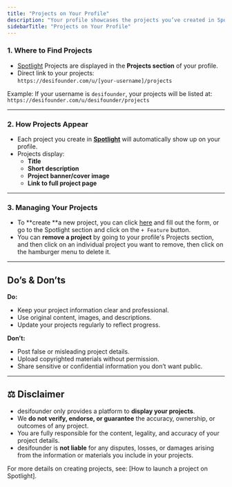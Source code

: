 ```yaml
---
title: "Projects on Your Profile"
description: "Your profile showcases the projects you’ve created in Spotlight. This makes it easy for other community members, investors, and collaborators to discover your work in one place."
sidebarTitle: "Projects on Your Profile"
---
```


### 1. Where to Find Projects

- [Spotlight](https://desifounder.com/spotlight) Projects are displayed in the **Projects section** of your profile.
- Direct link to your projects:\
  `https://desifounder.com/u/[your-username]/projects`

Example: If your username is `desifounder`, your projects will be listed at:\
`https://desifounder.com/u/desifounder/projects`

---

### 2. How Projects Appear

- Each project you create in [**Spotlight**](https://desifounder.com/spotlight) will automatically show up on your profile.
- Projects display:
  - **Title**
  - **Short description**
  - **Project banner/cover image**
  - **Link to full project page**

---

### 3. Managing Your Projects

- To **create **a new project, you can click [here](https://desifounder.com/spotlight/submit) and fill out the form, or go to the Spotlight section and click on the `+ Feature` button.
- You can **remove a project** by going to your profile's Projects section, and then click on an individual project you want to remove, then click on the hamburger menu to delete it.

---

## Do’s & Don’ts

**Do:**

- Keep your project information clear and professional.
- Use original content, images, and descriptions.
- Update your projects regularly to reflect progress.

**Don’t:**

- Post false or misleading project details.
- Upload copyrighted materials without permission.
- Share sensitive or confidential information you don’t want public.

---

## ⚖️ Disclaimer

- desifounder only provides a platform to **display your projects**.
- We **do not verify, endorse, or guarantee** the accuracy, ownership, or outcomes of any project.
- You are fully responsible for the content, legality, and accuracy of your project details.
- desifounder is **not liable** for any disputes, losses, or damages arising from the information or materials you include in your projects.

For more details on creating projects, see: [How to launch a project on Spotlight].